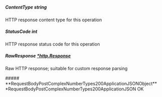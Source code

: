 
##### **ContentType** string
HTTP response content type for this operation

##### **StatusCode** int
HTTP response status code for this operation

##### **RawResponse** [*http.Response](https://pkg.go.dev/net/http#Response)
Raw HTTP response; suitable for custom response parsing

<Collapsible>
    ##### **RequestBodyPostComplexNumberTypes200ApplicationJSONObject** *RequestBodyPostComplexNumberTypes200ApplicationJSON
    OK
    <Collapsible.Break/>
    <RequestBodyPostComplexNumberTypes200ApplicationJSON/>
</Collapsible>

